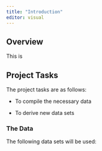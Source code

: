 ```yaml
---
title: "Introduction"
editor: visual
---
```


## Overview

This is

## Project Tasks

The project tasks are as follows:

-   To compile the necessary data

-   To derive new data sets

### The Data

The following data sets will be used:
